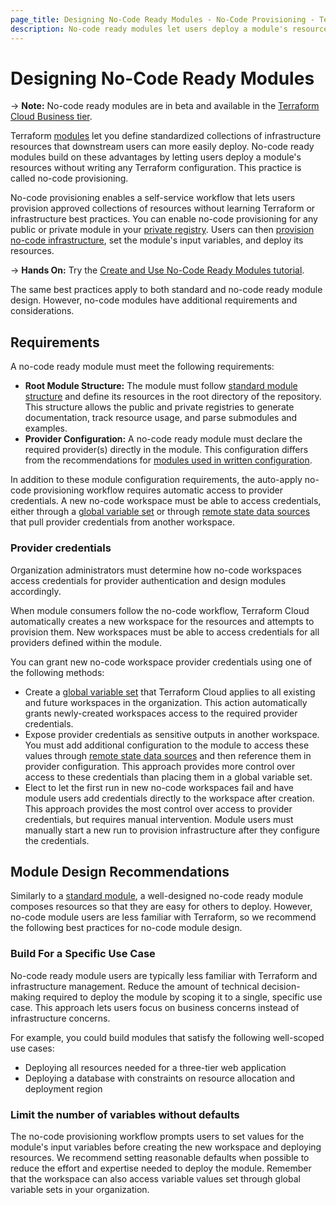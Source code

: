 ```yaml
---
page_title: Designing No-Code Ready Modules - No-Code Provisioning - Terraform Cloud
description: No-code ready modules let users deploy a module's resources without writing configuration. Prepare modules for no-code ready provisioning.
---
```


# Designing No-Code Ready Modules

-> **Note:** No-code ready modules are in beta and available in the [Terraform Cloud Business tier](https://www.hashicorp.com/products/terraform/pricing).

Terraform [modules](/language/modules) let you define standardized collections of infrastructure resources that downstream users can more easily deploy. No-code ready modules build on these advantages by letting users deploy a module's resources without writing any Terraform configuration. This practice is called no-code provisioning. 

No-code provisioning enables a self-service workflow that lets users provision approved collections of resources without learning Terraform or infrastructure best practices. You can enable no-code provisioning for any public or private module in your [private registry](/cloud-docs/registry). Users can then [provision no-code infrastructure](/cloud-docs/no-code-provisioning/provisioning), set the module's input variables, and deploy its resources.

-> **Hands On:** Try the [Create and Use No-Code Ready Modules tutorial](https://learn.hashicorp.com/tutorials/terraform/no-code-provisioning).

The same best practices apply to both standard and no-code ready module design. However, no-code modules have additional requirements and considerations. 

## Requirements

A no-code ready module must meet the following requirements:
- **Root Module Structure:** The module must follow [standard module structure](/language/modules/develop/structure) and define its resources in the root directory of the repository. This structure allows the public and private registries to generate documentation, track resource usage, and parse submodules and examples.
- **Provider Configuration:** A no-code ready module must declare the required provider(s) directly in the module. This configuration differs from the recommendations for [modules used in written configuration](/language/modules/develop/providers#legacy-shared-modules-with-provider-configurations).

In addition to these module configuration requirements, the auto-apply no-code provisioning workflow requires automatic access to provider credentials. A new no-code workspace must be able to access credentials, either through a [global variable set](/cloud-docs/workspaces/variables/managing-variables#variable-sets) or through [remote state data sources](/language/state/remote-state-data) that pull provider credentials from another workspace.  

### Provider credentials

Organization administrators must determine how no-code workspaces access credentials for provider authentication and design modules accordingly.

When module consumers follow the no-code workflow, Terraform Cloud automatically creates a new workspace for the resources and attempts to provision them. New workspaces must be able to access credentials for all providers defined within the module. 

You can grant new no-code workspace provider credentials using one of the following methods:

- Create a [global variable set](/cloud-docs/workspaces/variables/managing-variables#variable-sets) that Terraform Cloud applies to all existing and future workspaces in the organization. This action automatically grants newly-created workspaces access to the required provider credentials. 
- Expose provider credentials as sensitive outputs in another workspace. You must add additional configuration to the module to access these values through [remote state data sources](/language/state/remote-state-data) and then reference them in provider configuration. This approach provides more control over access to these credentials than placing them in a global variable set. 
- Elect to let the first run in new no-code workspaces fail and have module users add credentials directly to the workspace after creation. This approach provides the most control over access to provider credentials, but requires manual intervention. Module users must manually start a new run to provision infrastructure after they configure the credentials.

## Module Design Recommendations

Similarly to a [standard module](/language/modules/develop#when-to-write-a-module), a well-designed no-code ready module composes resources so that they are easy for others to deploy. However, no-code module users are less familiar with Terraform, so we recommend the following best practices for no-code module design.

### Build For a Specific Use Case

No-code ready module users are typically less familiar with Terraform and infrastructure management. Reduce the amount of technical decision-making required to deploy the module by scoping it to a single, specific use case. This approach lets users focus on business concerns instead of infrastructure concerns. 

For example, you could build modules that satisfy the following well-scoped use cases:
- Deploying all resources needed for a three-tier web application
- Deploying a database with constraints on resource allocation and deployment region

### Limit the number of variables without defaults

The no-code provisioning workflow prompts users to set values for the module's input variables before creating the new workspace and deploying resources. We recommend setting reasonable defaults when possible to reduce the effort and expertise needed to deploy the module. Remember that the workspace can also access variable values set through global variable sets in your organization.
